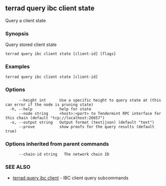 ## terrad query ibc client state

Query a client state

### Synopsis

Query stored client state

```
terrad query ibc client state [client-id] [flags]
```

### Examples

```
terrad query ibc client state [client-id]
```

### Options

```
      --height int      Use a specific height to query state at (this can error if the node is pruning state)
  -h, --help            help for state
      --node string     <host>:<port> to Tendermint RPC interface for this chain (default "tcp://localhost:26657")
  -o, --output string   Output format (text|json) (default "text")
      --prove           show proofs for the query results (default true)
```

### Options inherited from parent commands

```
      --chain-id string   The network chain ID
```

### SEE ALSO

* [terrad query ibc client](terrad_query_ibc_client.md)	 - IBC client query subcommands


